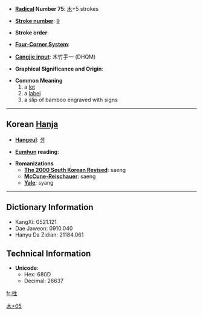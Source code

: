 * '''[[Wiktionary:Chinese radical index| Radical]] Number 75''': [[Wiktionary:Chinese radical index 木|木]]+5 strokes

* '''[[Wiktionary:Chinese total strokes index|Stroke number]]''': [[Wiktionary:Chinese total strokes index 9|9]]

* '''Stroke order''': 

* '''[[Wiktionary:Chinese four corner index|Four-Corner System]]''': 

* '''[[Wiktionary:Chinese Cangjie index|Cangjie input]]''': 木竹手一 (DHQM)

* '''Graphical Significance and Origin''': 

* '''Common Meaning'''
*# a [[lot]]
*# a [[label]]
*# a slip of bamboo engraved with signs

----

== Korean [[Hanja]] ==

* '''[[Hangeul]]''': [[생]]

* '''[[Eumhun]] reading''': 

* '''Romanizations'''
** '''[[The 2000 South Korean Revised Romanization|The 2000 South Korean Revised]]''': saeng
** '''[[McCune-Reischauer]]''': saeng
** '''[[Yale]]''': syang

----

== Dictionary Information ==

* KangXi: 0521.121
* Dae Jaweon: 0910.040
* Hanyu Da Zidian: 21184.061

== Technical Information ==

* '''Unicode''':
** Hex: 680D
** Decimal: 26637

[[Category:Korean-only CJKV Characters|木+05]]

[[fr:栍]]
